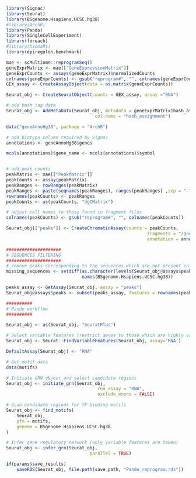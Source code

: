 ```r
library(Signac)
library(Seurat)
library(BSgenome.Hsapiens.UCSC.hg38)
#library(ArchR)
library(Pando)
library(SingleCellExperiment)
library(foreach)
#library(biomaRt)
library(epiregulon.benchmark)

mae <- scMultiome::reprogramSeq()
geneExprMatrix <- mae[["GeneExpressionMatrix"]]
geneExprCounts <- assays(geneExprMatrix)$normalizedCounts
colnames(geneExprCounts) <- gsub("reprogram#", "", colnames(geneExprCounts))
GEX_assay <- CreateAssayObject(data = as.matrix(geneExprCounts))

Seurat_obj <- CreateSeuratObject(counts = GEX_assay, assay ="RNA")

# add hash tag data
Seurat_obj <- AddMetaData(Seurat_obj, metadata = geneExprMatrix$hash_assignment,
                                  col.name = "hash_assignment")

data("geneAnnoHg38", package = "ArchR")

# add biotype column required by Signac
annotations <- geneAnnoHg38$genes

mcols(annotations)$gene_name <- mcols(annotations)$symbol


# add peak counts
peakMatrix <- mae[["PeakMatrix"]]
peakCounts <- assay(peakMatrix)
peakRanges <- rowRanges(peakMatrix)
peakRanges <- paste(seqnames(peakRanges), ranges(peakRanges) ,sep = "-")
rownames(peakCounts) <- peakRanges
peakCounts <- as(peakCounts, "dgCMatrix")

# adjust cell names to those found in fragment files
colnames(peakCounts) <- gsub("reprogram#", "", colnames(peakCounts))

Seurat_obj[["peaks"]] <- CreateChromatinAssay(counts = peakCounts,
                                                      fragments = "/gne/data/lab-shares/xie-lab/Sequencing_Data/2022/mapping/20220124_ReprogramSeq_Multiome/JT65_67/outs/atac_fragments.tsv.gz",
                                                      annotation = annotations)

#####################
# SEQUENCES FILTERING
#####################
# remove peaks corresponding to the sequences which are not present in the reference genome
missing_sequences <- setdiff(as.character(levels(Seurat_obj@assays$peaks@ranges@seqnames@values)),
                             names(BSgenome.Hsapiens.UCSC.hg38))

peaks_assay <- GetAssay(Seurat_obj, assay = "peaks")
Seurat_obj@assays$peaks <- subset(peaks_assay, features = rownames(peaks_assay)[!as.character(seqnames(Seurat_obj@assays$peaks@ranges)) %in% missing_sequences])

##########
# Pando workflow
##########

Seurat_obj <- as(Seurat_obj, "SeuratPlus")

# Select variable features (restrict genes to those which are highly variable)
Seurat_obj <- Seurat::FindVariableFeatures(Seurat_obj, assay='RNA')

DefaultAssay(Seurat_obj) <- "RNA"

# Get motif data
data(motifs)

# Initiate GRN object and select candidate regions
Seurat_obj <- initiate_grn(Seurat_obj,
                                   rna_assay = "RNA",
                                   exclude_exons = FALSE)

# Scan candidate regions for TF binding motifs
Seurat_obj <- find_motifs(
    Seurat_obj,
    pfm = motifs,
    genome = BSgenome.Hsapiens.UCSC.hg38
)

# Infer gene regulatory network (only variable features are taken)
Seurat_obj <- infer_grn(Seurat_obj,
                                parallel = TRUE)

if(params$save_results)
    saveRDS(Seurat_obj, file.path(save_path, "Pando_reprogram.rds"))

```
